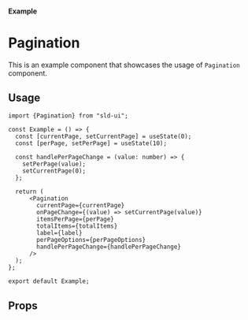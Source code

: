 

<Meta of={Pagination} title="Pagination" />

#### Example

<Canvas of={Pagination.Pagination} />

# Pagination

This is an example component that showcases the usage of `Pagination` component.

## Usage

```tsx
import {Pagination} from "sld-ui";

const Example = () => {
  const [currentPage, setCurrentPage] = useState(0);
  const [perPage, setPerPage] = useState(10);

  const handlePerPageChange = (value: number) => {
    setPerPage(value);
    setCurrentPage(0);
  };

  return (
      <Pagination
        currentPage={currentPage}
        onPageChange={(value) => setCurrentPage(value)}
        itemsPerPage={perPage}
        totalItems={totalItems}
        label={label}
        perPageOptions={perPageOptions}
        handlePerPageChange={handlePerPageChange}
      />
  );
};

export default Example;
```

## Props
<Controls of={Pagination.Pagination} />
